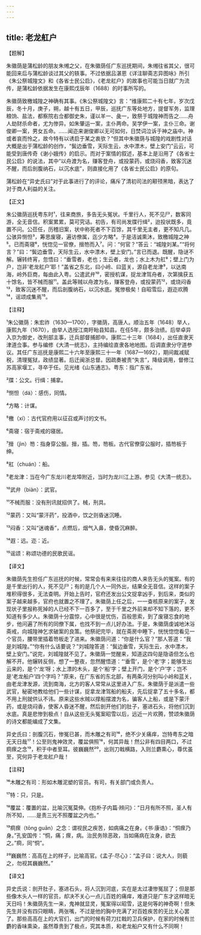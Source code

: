 ```yaml
---
---
---
```

title: 老龙舡户
---




【题解】


朱徽荫是蒲松龄的朋友朱缃之父，在朱徽荫任广东巡抚期间，朱缃往省其父，很可能回来后与蒲松龄谈过其父的轶事。不过依据吕湛恩《详注聊斋志异图咏》所引《朱公祭城隍文》和《各省士民公启》，《老龙舡户》的故事也可能当日就广为流传，是蒲松龄依据发生在康熙戊辰年（1688）的时事所写的。

朱徽荫致檄城隍之神确有其事。《朱公祭城隍文》言：“维康熙二十有七年，岁次戊辰，冬十月，庚子，朔，越十有五日，甲辰，巡抚广东等处地方，提督军务，监理粮饷、盐法，都察院右佥都御史朱，谨以羊一、彘一，致祭于城隍神而告之……舟人劫财杀命者，尤为惨异。如朱肇运一案，主仆两命。吴学伊一案，主仆三命。谢俊卿一案，男女五命。……闻迩来谢俊卿以无可如何，日焚词泣诉于神之庙中。神或者哀而怜之，故今特有以诱启于某之衷欤？”但其中朱徽荫与城隍的戏剧性对话大概是出于蒲松龄的创作，“鬓边垂雪，天际生云，水中漂木，壁上安门”云云，可能受到唐传奇《谢小娥传》的启示。而对于案情的叙述，基本上是沿用了《各省士民公启》的说法，其中“以舟渡为名，赚客登舟，或投蒙药，或烧闷香，致客沉迷不醒，而后剖腹纳石，以沉水底”，则直接化用了《各省士民公启》的原句。

蒲松龄在“异史氏曰”对于此事进行了的评论，痛斥了清初司法的颟顸黑暗，表达了对于商人利益的关注。

【正文】

朱公徽荫巡抚粤东时¹，往来商旅，多告无头冤状。千里行人，死不见尸，数客同游，全无音信。积案累累，莫可究诘。初告，有司尚发牒行缉²，迨投状既多，竟置不问。公莅任，历稽旧案，状中称死者不下百馀，其千里无主者，更不知凡几。公骇异恻怛³，筹思废寝，遍访僚属，迄少方略⁴。于是洁诚熏沐，致檄城隍之神⁵。已而斋寝⁶，恍惚见一官僚，搢笏而入⁷。问：“何官？”答云：“城隍刘某。”“将何言？”曰：“鬓边垂雪，天际生云，水中漂木，壁上安门。”言已而退。既醒，隐谜不解。辗转终宵，忽悟曰：“垂雪者，老也；生云者，龙也；水上木为舡⁸；壁上门为户，岂非‘老龙舡户’耶！”盖省之东北，曰小岭、曰蓝关，源自老龙津⁹，以达南海，岭外巨商，每由此入粤。公遣武弁¹⁰，密授机谋，捉龙津驾舟者，次第擒获五十馀名，皆不械而服¹¹。盖此等贼以舟渡为名，赚客登舟，或投蒙药¹²，或烧闷香¹³，致客沉迷不醒，而后剖腹纳石，以沉水底。冤惨极矣！自昭雪后，遐迩欢腾¹⁴，谣颂成集焉¹⁵。





【注释】


¹朱公徽荫：朱宏祚（1630—1700），字徽荫，高唐人。顺治五年（1648）举人，康熙九年（1670），由举人选授江南盱眙县知县。在任5年，颇多治绩。后举卓异入京为御史，改刑部主事，迁兵部督捕郎中。康熙二十三年（1684），出任直隶天津道佥事。参与编修《大清一统志》，主持编绘直隶各地地图。后调直隶分守道参议。其任广东巡抚是康熙二十六年至康熙三十一年（1687—1692），期间裁减赋税，清理冤狱，政绩显著。后迁闽浙总督。因疏奏被责“失言”，降级调用，督修江苏高家堰工，寻卒于任。见光绪《山东通志》。粤东：指广东省。

²牒：公文。行缉：捕拿。

³恻怛（dá）：感伤，同情。

⁴方略：计谋。

⁵檄（xí）：古代官府用以征召或声讨的文书。

⁶斋寝：宿于斋戒的寝居。

⁷搢（jìn）笏：指身穿公服。搢，插。笏，笏板。古代官僚穿公服时，插笏板于绅。

⁸舡（chuán）：船。

⁹老龙津：当在今广东龙川老龙埠附近，当时为龙川江上游。参见《大清一统志》。

¹⁰武弁（biàn）：武官。

¹¹不械而服：没有刑讯就招供了。械，刑具。

¹²蒙药：又叫“蒙汗药”，投酒中，饮之则昏迷沉睡。

¹³闷香：又叫“迷魂香”，点燃后，烟气入鼻，使昏沉麻醉。

¹⁴遐：远。迩：近。

¹⁵谣颂：称颂功德的民歌民谣。





【译文】


朱徽荫先生担任广东巡抚的时候，常常会有来来往往的商人来告无头的冤案。有的是千里出行的人，死不见尸；有的是几个人一同外出，结果全无音信。这样的案子堆积得很多，无法查明。开始上告时，官府还发出公文捉拿凶手，到后来，类似的案子越来越多，官府也就置之不理了。朱徽荫上任之后，一一查核原来的案子，发现状子里报称死掉的人已经不下一百多了，至于千里之外前来却不知下落的，更不知道有多少人。朱徽荫十分震惊，心中很是忧伤，百般思索，到了废寝忘食的地步，他问遍了所有的同僚下属，也找不到一点儿好办法。于是，朱徽荫虔诚地沐浴斋戒，向城隍神乞求破案的良策。他祭祀完毕，就在斋房中睡下，恍恍惚惚看见一个官员，腰带里插着笏板走了进来。朱徽荫问道：“你是什么官？”那人答道：“我是刘城隍。”“你有什么话要说？”刘城隍答道：“鬓边垂雪，天际生云，水中漂木，壁上安门。”说完，刘城隍就不见了。朱徽荫一觉醒来，知道这四句是隐语但怎么也解不开。他辗转反侧，想了一整夜，忽然醒悟道：“‘垂雪’，是个‘老’字；能够生出云来的，是个‘龙’呀；水上漂的木头，是个‘船’字；壁上开门，是个‘户’字；岂不是‘老龙船户’四个字吗？”原来，在广东省的东北部，有两条河分别叫小岭和蓝关，由老龙津发源，流到南海，北方的客人常常从这里进入广东。朱徽荫于是派遣一些武官，秘密地教给他们一些计谋，捉拿龙津驾船的船夫，先后捉拿了五十多名，都不用上刑就供认不讳。原来这些水贼以撑船摆渡为名，骗客人上船，或是下蒙汗药，或是烧闷香，使客人昏迷不醒，然后剖开他们的肚子，塞进石头，将他们沉到水底。真是悲惨到极点！自从这些无头冤案昭雪以后，远近一片欢腾，赞颂朱徽荫的诗文都能编成了文集。

异史氏曰：剖腹沉石，惨冤已甚，而木雕之有司¹⁶，绝不少关痛痒，岂特粤东之暗无天日哉¹⁷！公至则鬼神效灵，覆盆俱照¹⁸，何其异哉！然公非有四目两口，不过痌瘝之念¹⁹，积于中者至耳。彼巍巍然²⁰，出则刀戟横路，入则兰麝熏心，尊优虽至，究何异于老龙舡户哉！





【注释】


¹⁶木雕之有司：形如木雕泥塑的官员。有司，有关部门或负责人。

¹⁷特：只，只是。

¹⁸覆盆：覆置的盆，比喻沉冤莫伸。《抱朴子内篇·辨问》：“日月有所不照，圣人有所不知，……是责三光不照覆盆之内也。”

¹⁹痌瘝（tōng guān）之念：谓视民之疾苦，如病痛之在身。《书·康诰》：“恫瘝乃身。”孔安国传：“恫，痛；瘝，病。治民务除恶政，当如痛病在汝身，欲去之。”痌，同“恫”。

²⁰巍巍然：高高在上的样子，比喻高官。《孟子·尽心》：“孟子曰：说大人，则藐之，勿视其巍巍然。”





【译文】


异史氏说：剖开肚子，塞进石头，将人沉到河底，实在是太过凄惨冤屈了；但是那些像木头人一样的官员，却决不关心一点儿百姓的痛痒，难道只是广东才这样暗无天日吗！朱徽荫先生一来，鬼神就显灵，冤案得以昭雪，这是何等的神奇啊！但朱先生并没有四只眼睛，两张嘴，不过是他的胸中充满了对百姓疾苦的无比关心罢了。那些高高在上的大官们，出门的时候有荷刀扛戟的卫兵保护，在家的时候有兰麝的香味熏染，虽然尊贵到了极点，究其本质，和老龙船户又有什么不同啊！
